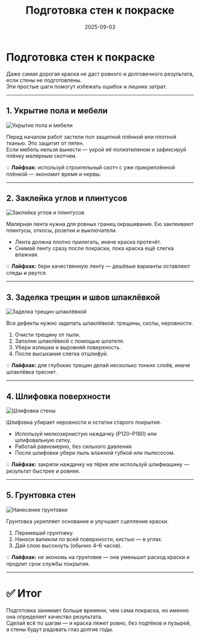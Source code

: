 ﻿---
title: "Подготовка стен к покраске"
description: "Этапы подготовки поверхности: укрытие, шпаклёвка, шлифовка и грунтовка."
date: 2025-09-03
tags: ["стены", "подготовка", "покраска"]
cover: "/images/podgotovka/paint_4.png"
---

# Подготовка стен к покраске

Даже самая дорогая краска не даст ровного и долговечного результата, если стены не подготовлены.  
Эти простые шаги помогут избежать ошибок и лишних затрат.

---

## 1. Укрытие пола и мебели
![Укрытие пола и мебели](/images/podgotovka/step1.png)

Перед началом работ застели пол защитной плёнкой или плотной тканью. Это защитит от пятен.  
Если мебель нельзя вынести — укрой её полиэтиленом и зафиксируй плёнку малярным скотчем.

💡 **Лайфхак:** используй строительный скотч с уже прикреплённой плёнкой — экономит время и нервы.

---

## 2. Заклейка углов и плинтусов
![Заклейка углов и плинтусов](/images/podgotovka/step2.png)

Малярная лента нужна для ровных границ окрашивания. Ею заклеивают плинтусы, откосы, розетки и выключатели.

- Лента должна плотно прилегать, иначе краска протечёт.
- Снимай ленту сразу после покраски, пока краска ещё слегка влажная.

💡 **Лайфхак:** бери качественную ленту — дешёвые варианты оставляют следы и рвутся.

---

## 3. Заделка трещин и швов шпаклёвкой
![Заделка трещин шпаклёвкой](/images/podgotovka/step3.png)

Все дефекты нужно заделать шпаклёвкой: трещины, сколы, неровности.

1. Очисти трещину от пыли.
2. Заполни шпаклёвкой с помощью шпателя.
3. Убери излишки и выровняй поверхность.
4. После высыхания слегка отшлифуй.

💡 **Лайфхак:** для глубоких трещин делай несколько тонких слоёв, иначе шпаклёвка треснет.

---

## 4. Шлифовка поверхности
![Шлифовка стены](/images/podgotovka/step4.png)

Шлифовка убирает неровности и остатки старого покрытия.

- Используй мелкозернистую наждачку (P120–P180) или шлифовальную сетку.
- Работай равномерно, без сильного давления.
- После шлифовки убери пыль влажной губкой или пылесосом.

💡 **Лайфхак:** закрепи наждачку на тёрке или используй шлифмашину — результат быстрее и ровнее.

---

## 5. Грунтовка стен
![Нанесение грунтовки](/images/podgotovka/step5.png)

Грунтовка укрепляет основание и улучшает сцепление краски.

1. Перемешай грунтовку.
2. Наноси валиком по всей поверхности, кистью — в углах.
3. Дай слою высохнуть (обычно 4–6 часов).

💡 **Лайфхак:** не экономь на грунтовке — она уменьшит расход краски и продлит срок службы покрытия.

---

# ✅ Итог
Подготовка занимает больше времени, чем сама покраска, но именно она определяет качество результата.  
Сделай всё по шагам — и краска ляжет ровно, без подтёков и пузырей, а стены будут радовать глаз долгие годы.
